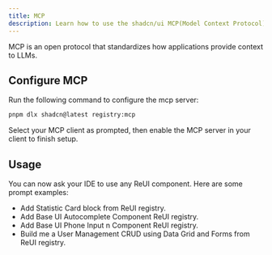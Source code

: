 ```yaml
---
title: MCP
description: Learn how to use the shadcn/ui MCP(Model Context Protocol) with ReUI.
---
```


MCP is an open protocol that standardizes how applications provide context to LLMs.

## Configure MCP

Run the following command to configure the mcp server:

```bash
pnpm dlx shadcn@latest registry:mcp
```

Select your MCP client as prompted, then enable the MCP server in your client to finish setup.

## Usage

You can now ask your IDE to use any ReUI component. Here are some prompt examples:

- Add Statistic Card block from ReUI registry.
- Add Base UI Autocomplete Component ReUI registry.
- Add Base UI Phone Input n Component ReUI registry.
- Build me a User Management CRUD using Data Grid and Forms from ReUI registry.
